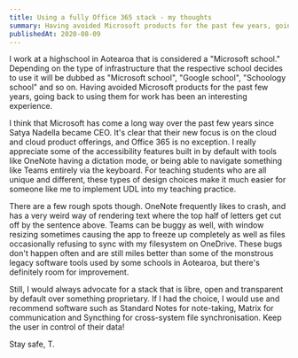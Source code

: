 ```yaml
---
title: Using a fully Office 365 stack - my thoughts
summary: Having avoided Microsoft products for the past few years, going back to using them for work has been an interesting experience
publishedAt: 2020-08-09
---
```


I work at a highschool in Aotearoa that is considered a "Microsoft school." Depending on the type of infrastructure that the respective school decides to use it will be dubbed as "Microsoft school", "Google school", "Schoology school" and so on. Having avoided Microsoft products for the past few years, going back to using them for work has been an interesting experience.

I think that Microsoft has come a long way over the past few years since Satya Nadella became CEO. It's clear that their new focus is on the cloud and cloud product offerings, and Office 365 is no exception. I really appreciate some of the accessibility features built in by default with tools like OneNote having a dictation mode, or being able to navigate something like Teams entirely via the keyboard. For teaching students who are all unique and different, these types of design choices make it much easier for someone like me to implement UDL into my teaching practice.

There are a few rough spots though. OneNote frequently likes to crash, and has a very weird way of rendering text where the top half of letters get cut off by the sentence above. Teams can be buggy as well, with window resizing sometimes causing the app to freeze up completely as well as files occasionally refusing to sync with my filesystem on OneDrive. These bugs don't happen often and are still miles better than some of the monstrous legacy software tools used by some schools in Aotearoa, but there's definitely room for improvement.

Still, I would always advocate for a stack that is libre, open and transparent by default over something proprietary. If I had the choice, I would use and recommend software such as Standard Notes for note-taking, Matrix for communication and Syncthing for cross-system file synchronisation. Keep the user in control of their data!

Stay safe,
T.
